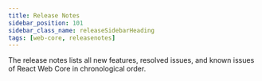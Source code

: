 ```yaml
---
title: Release Notes
sidebar_position: 101
sidebar_class_name: releaseSidebarHeading
tags: [web-core, releasenotes]
---
```



The release notes lists all new features, resolved issues, and known issues of React Web Core in chronological order.

<ReleaseNotesGenerator noteKey="react-web-core" />
